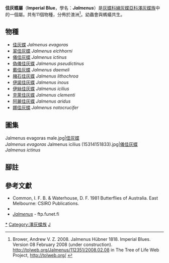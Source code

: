 {{noteTA|G1=Butterfly}}
{{Automatic taxobox
| taxon = Jalmenus
| image = Jalmenus evagoras female1.jpg
| image_caption = [[佳灰蝶|佳灰蝶]]<br />''Jalmenus evagoras''
| authority = Hübner, 1818
| type_species = [[佳灰蝶|佳灰蝶]]<br />''Jalmenus evagoras''
| type_species_authority = Hübner, 1818
| subdivision_ranks = 物種
| subdivision = 共11種，詳閱正文。
| synonyms = 
* ''Austromyrina'' <small>C. & R. Felder, [1865]</small>
* ''Protialmenus'' <small>Waterhouse & Lyell, 1914</small>
}}

'''佳灰蝶屬'''（'''Imperial Blue'''，學名：'''''Jalmenus'''''）是[[灰蝶科|灰蝶科]][[線灰蝶亞科|線灰蝶亞科]][[澤灰蝶族|澤灰蝶族]]中的一個屬。共有11個物種，分佈於澳洲<ref name=tol>Brower, Andrew V. Z. 2008. Jalmenus Hübner 1818. Imperial Blues. Version 08 February 2008 (under construction). http://tolweb.org/Jalmenus/112351/2008.02.08 {{Wayback|url=http://tolweb.org/Jalmenus/112351/2008.02.08 |date=20191201001920 }} in The Tree of Life Web Project, http://tolweb.org/ {{Wayback|url=http://tolweb.org/ |date=20110515100516 }} {{en}}</ref>。幼蟲會與螞蟻共生。

== 物種 ==
* [[佳灰蝶|佳灰蝶]] ''Jalmenus evagoras''
* [[翠佳灰蝶|翠佳灰蝶]] ''Jalmenus eichhorni''
* [[儀佳灰蝶|儀佳灰蝶]] ''Jalmenus ictinus''
* [[偽儀佳灰蝶|偽儀佳灰蝶]] ''Jalmenus pseudictinus''
* [[戴佳灰蝶|戴佳灰蝶]] ''Jalmenus daemeli''
* [[赭石佳灰蝶|赭石佳灰蝶]] ''Jalmenus lithochroa''
* [[伊諾佳灰蝶|伊諾佳灰蝶]] ''Jalmenus inous''
* [[伊絲佳灰蝶|伊絲佳灰蝶]] ''Jalmenus icilius''
* [[克萊佳灰蝶|克萊佳灰蝶]] ''Jalmenus clementi''
* [[阿麗佳灰蝶|阿麗佳灰蝶]] ''Jalmenus aridus''
* [[娜佳灰蝶|娜佳灰蝶]] ''Jalmenus notocrucifer''

== 圖集 ==
<gallery>
Jalmenus evagoras male.jpg|[[佳灰蝶|佳灰蝶]]<br />''Jalmenus evagoras''
Jalmenus icilius (15314151833).jpg|[[儀佳灰蝶|儀佳灰蝶]]<br />''Jalmenus ictinus''
</gallery>

== 腳註 ==
{{Reflist}}

== 參考文獻 ==
{{Commons category| Jalmenus}}
{{Wikispecies| Jalmenus}}
* Common, I. F. B. & Waterhouse, D. F. 1981 Butterflies of Australia. East Melbourne: CSIRO Publications.
* {{Cite book | author = 寿建新 周尧 李宇飞 | title = 世界蝴蝶分類名錄 | location = 中國 | publisher = 陝西科學技術出版社 | date = 2006-04-01 | ISBN = 9787536936768 | language= zh-hans }}
* [http://ftp.funet.fi/pub/sci/bio/life/insecta/lepidoptera/ditrysia/papilionoidea/lycaenidae/theclinae/jalmenus ''Jalmenus''] {{Wayback|url=http://ftp.funet.fi/pub/sci/bio/life/insecta/lepidoptera/ditrysia/papilionoidea/lycaenidae/theclinae/jalmenus |date=20191220040246 }} - ftp.funet.fi
{{Taxonbar}}

{{線灰蝶亞科}}

[[Category:佳灰蝶屬|*]]
[[Category:澤灰蝶族|Category:澤灰蝶族]]
[[Category:1818年描述的分类群|J]]